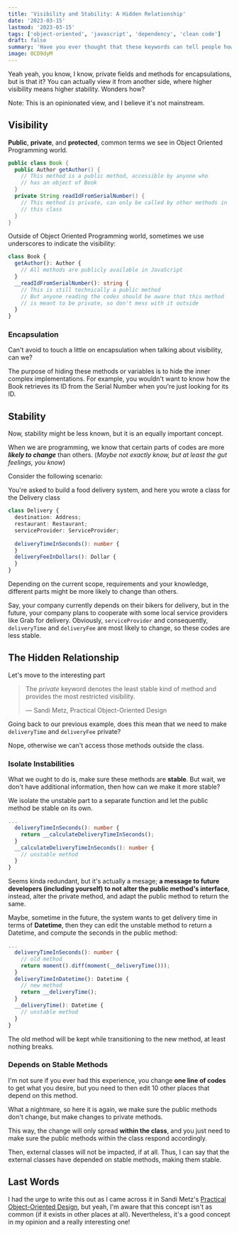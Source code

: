 ```yaml
---
title: 'Visibility and Stability: A Hidden Relationship'
date: '2023-03-15'
lastmod: '2023-03-15'
tags: ['object-oriented', 'javascript', 'dependency', 'clean code']
draft: false
summary: 'Have you ever thought that these keywords can tell people how stable your codes are?'
image: 0CD9dyM
---
```


<TOCInline toc={props.toc} />

Yeah yeah, you know, I know, private fields and methods for encapsulations, but is that it? You can actually view it from another side, where higher visibility means higher stability. Wonders how?

Note: This is an opinionated view, and I believe it's not mainstream.

## Visibility

**Public**, **private**, and **protected**, common terms we see in Object Oriented Programming world.

```java
public class Book {
  public Author getAuthor() {
    // This method is a public method, accessible by anyone who
    // has an object of Book
  }
  private String readIdFromSerialNumber() {
    // This method is private, can only be called by other methods in
    // this class
  }
}
```

Outside of Object Oriented Programming world, sometimes we use underscores to indicate the visibility:

```typescript
class Book {
  getAuthor(): Author {
    // All methods are publicly available in JavaScript
  }
  __readIdFromSerialNumber(): string {
    // This is still technically a public method
    // But anyone reading the codes should be aware that this method
    // is meant to be private, so don't mess with it outside
  }
}
```

### Encapsulation

<ImgurImage
  size="large thumbnail"
  imgurId="iSiLx6m"
  format="jpeg"
  alt="Encapsulation"
  width={250}
  height={250}
/>

Can't avoid to touch a little on encapsulation when talking about visibility, can we?

The purpose of hiding these methods or variables is to hide the inner complex implementations. For example, you wouldn't want to know how the Book retrieves its ID from the Serial Number when you're just looking for its ID.

## Stability

<ImgurImage
  size="large thumbnail"
  imgurId="iHp3syH"
  format="png"
  alt="Stability"
  width={250}
  height={250}
/>

Now, stability might be less known, but it is an equally important concept.

When we are programming, we know that certain parts of codes are more ***likely to change*** than others. (*Maybe not exactly know, but at least the gut feelings, you know*)

Consider the following scenario:

You're asked to build a food delivery system, and here you wrote a class for the Delivery class

```typescript
class Delivery {
  destination: Address;
  restaurant: Restaurant;
  serviceProvider: ServiceProvider;
  
  deliveryTimeInSeconds(): number {
  }
  deliveryFeeInDollars(): Dollar {
  }
}
```

Depending on the current scope, requirements and your knowledge, different parts might be more likely to change than others.

Say, your company currently depends on their bikers for delivery, but in the future, your company plans to cooperate with some local service providers like Grab for delivery. Obviously, `serviceProvider` and consequently, `deliveryTime` and `deliveryFee` are most likely to change, so these codes are less stable.

## The Hidden Relationship

Let's move to the interesting part

> The *private* keyword denotes the least stable kind of method and provides the most restricted visibility.
> 
> — Sandi Metz, Practical Object-Oriented Design

Going back to our previous example, does this mean that we need to make `deliveryTime` and `deliveryFee` private?

Nope, otherwise we can't access those methods outside the class.

### Isolate Instabilities

What we ought to do is, make sure these methods are **stable**. But wait, we don't have additional information, then how can we make it more stable?

We isolate the unstable part to a separate function and let the public method be stable on its own.

```typescript
...
  deliveryTimeInSeconds(): number {
    return __calculateDeliveryTimeInSeconds();
  }
  __calculateDeliveryTimeInSeconds(): number {
    // unstable method
  }
}
```

Seems kinda redundant, but it's actually a mesage; **a message to future developers (including yourself) to not alter the public method's interface**, instead, alter the private method, and adapt the public method to return the same.

Maybe, sometime in the future, the system wants to get delivery time in terms of **Datetime**, then they can edit the unstable method to return a Datetime, and compute the seconds in the public method:

```typescript
...
  deliveryTimeInSeconds(): number {
    // old method
    return moment().diff(moment(__deliveryTime()));
  }
  deliveryTimeInDatetime(): Datetime {
    // new method
    return __deliveryTime();
  }
  __deliveryTime(): Datetime {
    // unstable method
  }
}
```

The old method will be kept while transitioning to the new method, at least nothing breaks.

### Depends on Stable Methods

<ImgurImage
  size="large thumbnail"
  imgurId="tRSFxH8"
  format="png"
  alt="Dependency in xkcd"
  width={250}
  height={400}
  href="https://xkcd.com/2347/"
/>

I'm not sure if you ever had this experience, you change **one line of codes** to get what you desire, but you need to then edit 10 other places that depend on this method.

What a nightmare, so here it is again, we make sure the public methods don't change, but make changes to private methods.

This way, the change will only spread **within the class**, and you just need to make sure the public methods within the class respond accordingly.

Then, external classes will not be impacted, if at all. Thus, I can say that the external classes have depended on stable methods, making them stable.

## Last Words

I had the urge to write this out as I came across it in Sandi Metz's [Practical Object-Oriented Design](https://www.poodr.com/), but yeah, I'm aware that this concept isn't as common (if it exists in other places at all). Nevertheless, it's a good concept in my opinion and a really interesting one!